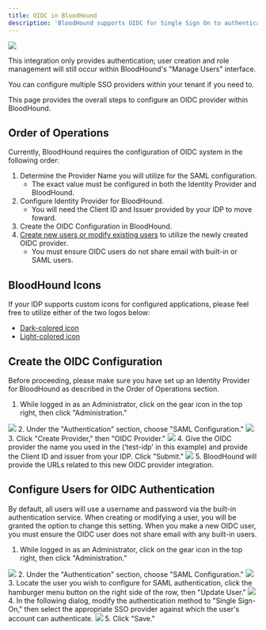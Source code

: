 ---
title: OIDC in BloodHound
description: 'BloodHound supports OIDC for Single Sign On to authenticate users to your tenant environment.'
---
<img src="/assets/enterprise-AND-community-edition-pill-tag.svg"/> 

This integration only provides authentication; user creation and role management will still occur within BloodHound's "Manage Users" interface.

You can configure multiple SSO providers within your tenant if you need to.

This page provides the overall steps to configure an OIDC provider within BloodHound.

## Order of Operations

Currently, BloodHound requires the configuration of OIDC system in the following order:

1.  Determine the Provider Name you will utilize for the SAML configuration.
    * The exact value must be configured in both the Identity Provider and BloodHound.
2.  Configure Identity Provider for BloodHound.
    * You will need the Client ID and Issuer provided by your IDP to move foward.
3.  Create the OIDC Configuration in BloodHound.
4.  [Create new users or modify existing users](/manage-bloodhound/auth/users-and-roles) to utilize the newly created OIDC provider.
    * You must ensure OIDC users do not share email with built-in or SAML users.

## BloodHound Icons

If your IDP supports custom icons for configured applications, please feel free to utilize either of the two logos below:

* [Dark-colored icon](/assets/31630065613339.png)
* [Light-colored icon](/assets/31630065618075.png)

## Create the OIDC Configuration

Before proceeding, please make sure you have set up an Identity Provider for BloodHound as described in the Order of Operations section.

1.  While logged in as an Administrator, click on the gear icon in the top right, then click "Administration."
<Frame>
  <img src="/assets/image-2-9.png"/>
</Frame>
2.  Under the "Authentication" section, choose "SAML Configuration."
<Frame>
  <img src="/assets/image-2-10.png"/>
</Frame>
3.  Click "Create Provider," then "OIDC Provider."
<Frame>
  <img src="/assets/image-2-11.png"/>
</Frame>
4.  Give the OIDC provider the name you used in the (‘test-idp' in this example) and provide the Client ID and issuer from your IDP. Click "Submit."
<Frame>
  <img src="/assets/image-2-12.png"/>
</Frame>
5.  BloodHound will provide the URLs related to this new OIDC provider integration.

## Configure Users for OIDC Authentication

By default, all users will use a username and password via the built-in authentication service. When creating or modifying a user, you will be granted the option to change this setting. When you make a new OIDC user, you must ensure the OIDC user does not share email with any built-in users.

1.  While logged in as an Administrator, click on the gear icon in the top right, then click "Administration."
<Frame>
  <img src="/assets/image-2-13.png"/>
</Frame>
2.  Under the "Authentication" section, choose "SAML Configuration."
<Frame>
  <img src="/assets/image-2-14.png"/>
</Frame>
3.  Locate the user you wish to configure for SAML authentication, click the hamburger menu button on the right side of the row, then "Update User."
<Frame>
  <img src="/assets/image-2-15.png"/>
</Frame>
4.  In the following dialog, modify the authentication method to "Single Sign-On," then select the appropriate SSO provider against which the user's account can authenticate.
<Frame>
  <img src="/assets/image-2-16.png"/>
</Frame>
5.  Click "Save."
